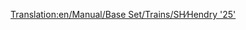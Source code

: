 [[Translation:en/Manual/Base Set/Trains/SH∕Hendry '25']]
{{es/Manual/Base Set/Trains/Trenes|Imagen=[[File:en/Manual/Base Set/Trains/Shhendry25.png]]
|Nombre=SH/Hendry "25"
|Precio=35.156 € (17.578 £)
|Velocidad=128 km/h (80 mph)
|Peso=72 t
|Potencia=1.250 CV (932 kW)
|Coste-anual=2.894 € (1.447 £)
|Diseño=1962
|Duración=18
|Capacidad=--
|Descripción=Todavía no hay una descripción disponible sobre esta máquina de tren. Si usted sabe algo acerca de este tren, no dude en editar esta página y añadirla.
|Vida-real=[https://www.wikipedia.org/wiki/British Rail Class 25 British Rail Class 25]
}}